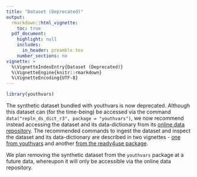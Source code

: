 ---
title: "Dataset (Deprecated)"
output: 
  rmarkdown::html_vignette:
    toc: true
  pdf_document:
    highlight: null
    includes:
      in_header: preamble.tex
    number_sections: no
vignette: >
  %\VignetteIndexEntry{Dataset (Deprecated)}
  %\VignetteEngine{knitr::rmarkdown}
  %\VignetteEncoding{UTF-8}
---
```{r message=F}
library(youthvars)
```

The synthetic dataset bundled with youthvars is now deprecated. Although this dataset can (for the time-being) be accessed via the command `data("repln_ds_dict_r3", package = "youthvars")`, we now recommend instead accessing the dataset and its data-dictionary from its [online data repository](https://doi.org/10.7910/DVN/HJXYKQ). The recommended commands to ingest the dataset and inspect the dataset and its data-dictionary are described in two vignettes - [one from youthvars](V_02.html) and another [from the ready4use package](https://ready4-dev.github.io/ready4use/articles/V_01.html). 

We plan removing the synthetic dataset from the `youthvars` package at a future data, whereupon it will only be accessible via the online data repository.
